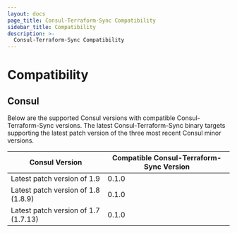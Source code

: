 ```yaml
---
layout: docs
page_title: Consul-Terraform-Sync Compatibility
sidebar_title: Compatibility
description: >-
  Consul-Terraform-Sync Compatibility
---
```

# Compatibility

## Consul

Below are the supported Consul versions with compatible Consul-Terraform-Sync versions. The latest Consul-Terraform-Sync binary targets supporting the latest patch version of the three most recent Consul minor versions.

| Consul Version                       | Compatible Consul-Terraform-Sync Version |
| ------------------------------------ | ---------------------------------------- |
| Latest patch version of 1.9          | 0.1.0                                    |
| Latest patch version of 1.8 (1.8.9)  | 0.1.0                                    |
| Latest patch version of 1.7 (1.7.13) | 0.1.0                                    |
